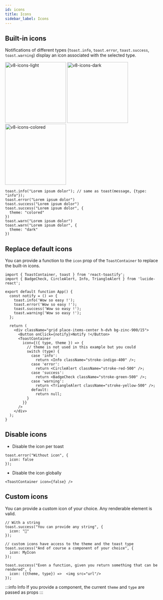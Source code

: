 ```yaml
---
id: icons
title: Icons
sidebar_label: Icons
---
```



## Built-in icons

Notifications of different types (`toast.info`, `toast.error`, `toast.success`, `toast.warning`) display an icon associated with the selected type.

<img width="200" alt="v8-icons-light" src="https://user-images.githubusercontent.com/5574267/130860515-c9cf2b64-88b4-4711-971f-9149ec497152.png"/>
<img width="200" alt="v8-icons-dark" src="https://user-images.githubusercontent.com/5574267/130860512-3a165ce6-7af3-4c24-8e81-f3f5a4561841.png"/>
<img width="200" alt="v8-icons-colored" src="https://user-images.githubusercontent.com/5574267/130860506-750d2799-fb73-45cf-971a-7f4f3f8f48ce.png"/>

```tsx
toast.info("Lorem ipsum dolor"); // same as toast(message, {type: "info"});
toast.error("Lorem ipsum dolor")
toast.success("Lorem ipsum dolor")
toast.success("Lorem ipsum dolor", {
  theme: "colored"
})
toast.warn("Lorem ipsum dolor")
toast.warn("Lorem ipsum dolor", {
  theme: "dark"
})
```

## Replace default icons

You can provide a function to the `icon` prop of the `ToastContainer` to replace the built-in icons.

```tsx
import { ToastContainer, toast } from 'react-toastify';
import { BadgeCheck, CircleAlert, Info, TriangleAlert } from 'lucide-react';

export default function App() {
  const notify = () => {
    toast.info('Wow so easy !');
    toast.error('Wow so easy !');
    toast.success('Wow so easy !');
    toast.warning('Wow so easy !');
  };

  return (
    <div className="grid place-items-center h-dvh bg-zinc-900/15">
      <Button onClick={notify}>Notify !</Button>
      <ToastContainer
        icon={({ type, theme }) => {
          // theme is not used in this example but you could
          switch (type) {
            case 'info':
              return <Info className="stroke-indigo-400" />;
            case 'error':
              return <CircleAlert className="stroke-red-500" />;
            case 'success':
              return <BadgeCheck className="stroke-green-500" />;
            case 'warning':
              return <TriangleAlert className="stroke-yellow-500" />;
            default:
              return null;
          }
        }}
      />
    </div>
  );
}
```

<Embed url="https://stackblitz.com/edit/react-toastify-change-icons" />


## Disable icons

- Disable the icon per toast
```tsx
toast.error("Without icon", {
  icon: false
});
```

- Disable the icon globally
```tsx
<ToastContainer icon={false} />
```

## Custom icons

You can provide a custom icon of your choice. Any renderable element is valid.

```tsx
// With a string
toast.success("You can provide any string", {
  icon: "🚀"
});

// custom icons have access to the theme and the toast type
toast.success("And of course a component of your choice", {
  icon: MyIcon
});

toast.success("Even a function, given you return something that can be rendered", {
  icon: ({theme, type}) =>  <img src="url"/>
});
```

:::info Info
If you provide a component, the current `theme` and `type` are passed as props
:::